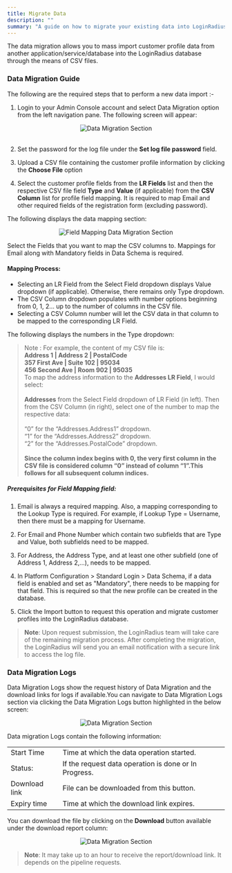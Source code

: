 ```yaml
---
title: Migrate Data
description: ""
summary: "A guide on how to migrate your existing data into LoginRadius platform."
---
```


The data migration allows you to mass import customer profile data from another application/service/database into the LoginRadius database through the means of CSV files.


### Data Migration Guide

The following are the required steps that to perform a new data import :-

1. Login to your Admin Console account and select Data Migration option from the left navigation pane. The following screen will appear:

<div style="text-align:center">
  <img src="../assets/howto/data-migration.png" alt="Data Migration Section" />
</div>

<br/>

2. Set the password for the log file under the **Set log file password** field.

3. Upload a CSV file containing the customer profile information by clicking the **Choose File** option

4. Select the customer profile fields from the **LR Fields** list and then the respective CSV file field **Type** and **Value** (if applicable) from the **CSV Column** list for profile field mapping. It is required to map Email and other required fields of the registration form (excluding password). 

The following displays the data mapping section:

<div style="text-align:center">
  <img src="../assets/howto/field-mapping-data-migration.png" alt="Field Mapping Data Migration Section" />
</div>



Select the Fields that you want to map the CSV columns to. Mappings for Email along with Mandatory fields in Data Schema is required.


#### Mapping Process:

- Selecting an LR Field from the Select Field dropdown displays Value dropdown (if applicable). Otherwise, there remains only Type dropdown.
- The CSV Column dropdown populates with number options beginning from 0, 1, 2… up to the number of columns in the CSV file. 
- Selecting a CSV Column number will let the CSV data in that column to be mapped to the corresponding LR Field.


The following displays the numbers in the Type dropdown:


> Note : For example, the content of my CSV file is:<br/>
      **Address 1       |   Address 2 | PostalCode** <br/>
      **357 First Ave   |   Suite 102 | 95034** <br/>
      **456 Second Ave  |   Room 902  | 95035** <br/>
      To map the address information to the **Addresses LR Field**, I would select: <br/><br/>
      **Addresses** from the Select Field dropdown of LR Field (in left). Then from the CSV Column (in right), select one of the number to map the respective data:<br/><br/>
      “0” for the “Addresses.Address1” dropdown. <br/>
      “1” for the “Addresses.Address2” dropdown. <br/>
      “2” for the “Addresses.PostalCode” dropdown. <br/><br/>
      **Since the column index begins with 0, the very first column in the CSV file is considered column “0” instead of column “1”.This follows for all subsequent column indices.**

##### Prerequisites for Field Mapping field:

  1. Email is always a required mapping. Also, a mapping corresponding to the Lookup Type is required. For example, if Lookup Type = Username, then there must be a mapping for Username.

  2. For Email and Phone Number which contain two subfields that are Type and Value, both subfields need to be mapped.

  3. For Address, the Address Type, and at least one other subfield (one of Address 1, Address 2,...), needs to be mapped.

  4. In Platform Configuration > Standard Login > Data Schema, if a data field is enabled and set as "Mandatory", there needs to be mapping for that field. This is required so that the new profile can be created in the database.

5. Click the Import button to request this operation and migrate customer profiles into the LoginRadius database.



> **Note**: Upon request submission, the LoginRadius team will take care of the remaining migration process. After completing the migration, the LoginRadius will send you an email notification with a secure link to access the log file.


### Data Migration Logs

Data Migration Logs show the request history of Data Migration and the download links for logs if available.You can navigate to Data MIgration Logs section  via clicking  the Data Migration Logs button highlighted in the below screen: 

<div style="text-align:center">
  <img src="../assets/howto/data-migration-log-button.png" alt="Data Migration Section" />
</div>


Data migration Logs contain the following information:

|   |   |
|---|---|
| Start Time  |  Time at which the data operation started. |
| Status:  |   If the request data operation is done or In Progress. |
| Download link  | File can be downloaded from this button.  |
| Expiry time | Time at which the download link expires.  |


You can download the file by clicking on the **Download** button available under the download report column:

<div style="text-align:center">
  <img src="../assets/howto/data-migration-logs.png" alt="Data Migration Section" />
</div>

> **Note**: It may take up to an hour to receive the report/download link. It depends on the pipeline requests.